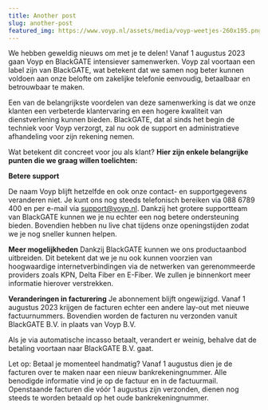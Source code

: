 ```yaml
---
title: Another post
slug: another-post
featured_img: https://www.voyp.nl/assets/media/voyp-weetjes-260x195.png
---
```


We hebben geweldig nieuws om met je te delen! Vanaf 1 augustus 2023 gaan Voyp en BlackGATE intensiever samenwerken. Voyp zal voortaan een label zijn van BlackGATE, wat betekent dat we samen nog beter kunnen voldoen aan onze belofte om zakelijke telefonie eenvoudig, betaalbaar en betrouwbaar te maken.

Een van de belangrijkste voordelen van deze samenwerking is dat we onze klanten een verbeterde klantervaring en een hogere kwaliteit van dienstverlening kunnen bieden. BlackGATE, dat al sinds het begin de techniek voor Voyp verzorgt, zal nu ook de support en administratieve afhandeling voor zijn rekening nemen.

Wat betekent dit concreet voor jou als klant? **Hier zijn enkele belangrijke punten die we graag willen toelichten:**

**Betere support**

De naam Voyp blijft hetzelfde en ook onze contact- en supportgegevens veranderen niet. Je kunt ons nog steeds telefonisch bereiken via 088 6789 400 en per e-mail via support@voyp.nl. Dankzij het grotere supportteam van BlackGATE kunnen we je nu echter een nog betere ondersteuning bieden. Bovendien hebben nu live chat tijdens onze openingstijden zodat we je nog sneller kunnen helpen.

**Meer mogelijkheden**
Dankzij BlackGATE kunnen we ons productaanbod uitbreiden. Dit betekent dat we je nu ook kunnen voorzien van hoogwaardige internetverbindingen via de netwerken van gerenommeerde providers zoals KPN, Delta Fiber en E-Fiber. We zullen je binnenkort meer informatie hierover verstrekken.

**Veranderingen in facturering**
Je abonnement blijft ongewijzigd. Vanaf 1 augustus 2023 krijgen de facturen echter een andere lay-out met nieuwe factuurnummers. Bovendien worden de facturen nu verzonden vanuit BlackGATE B.V. in plaats van Voyp B.V.

Als je via automatische incasso betaalt, verandert er weinig, behalve dat de betaling voortaan naar BlackGATE B.V. gaat.

Let op: Betaal je momenteel handmatig? Vanaf 1 augustus dien je de facturen over te maken naar een nieuw bankrekeningnummer. Alle benodigde informatie vind je op de factuur en in de factuurmail. Openstaande facturen die vóór 1 augustus zijn verzonden, dienen nog steeds te worden betaald op het oude bankrekeningnummer.
